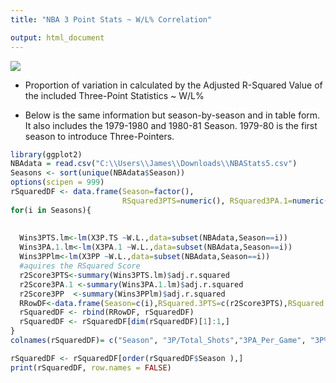 ```yaml
---
title: "NBA 3 Point Stats ~ W/L% Correlation"

output: html_document
---
```


![](C:\Users\James\Documents\GitHub\NBAR\Image\RPlot01.png)

* Proportion of variation in calculated by the Adjusted R-Squared Value of the included Three-Point Statistics ~ W/L%


* Below is the same information but season-by-season and in table form. It also includes the 1979-1980 and 1980-81 Season. 1979-80 is the first season to introduce Three-Pointers.

```r
library(ggplot2)
NBAdata = read.csv("C:\\Users\\James\\Downloads\\NBAStats5.csv")
Seasons <- sort(unique(NBAdata$Season))
options(scipen = 999)
rSquaredDF <- data.frame(Season=factor(),
                         RSquared3PTS=numeric(), RSquared3PA.1=numeric(), RSquared3PP=numeric())
for(i in Seasons){
  
  
  Wins3PTS.lm<-lm(X3P.TS ~W.L.,data=subset(NBAdata,Season==i))
  Wins3PA.1.lm<-lm(X3PA.1 ~W.L.,data=subset(NBAdata,Season==i))
  Wins3PPlm<-lm(X3PP ~W.L.,data=subset(NBAdata,Season==i))
  #aquires the RSquared Score
  r2Score3PTS<-summary(Wins3PTS.lm)$adj.r.squared
  r2Score3PA.1 <-summary(Wins3PA.1.lm)$adj.r.squared
  r2Score3PP  <-summary(Wins3PPlm)$adj.r.squared
  RRowDF<-data.frame(Season=c(i),RSquared.3PTS=c(r2Score3PTS),RSquared.3PA.1 = r2Score3PA.1, RSquared3PP = r2Score3PP  )
  rSquaredDF <- rbind(RRowDF, rSquaredDF)
  rSquaredDF <- rSquaredDF[dim(rSquaredDF)[1]:1,]
}
colnames(rSquaredDF)= c("Season", "3P/Total_Shots","3PA_Per_Game", "3P%" )
```


```r
rSquaredDF <- rSquaredDF[order(rSquaredDF$Season ),]
print(rSquaredDF, row.names = FALSE)

```


